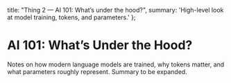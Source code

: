   title: "Thing 2 — AI 101: What’s under the hood?",
  summary: 'High-level look at model training, tokens, and parameters.'
};

# AI 101: What’s Under the Hood?

Notes on how modern language models are trained, why tokens matter, and what parameters roughly represent. Summary to be expanded.

